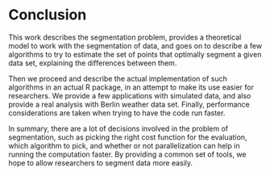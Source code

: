 # Conclusion

This work describes the segmentation problem, provides a theoretical model to work
with the segmentation of data, and goes on to describe a few algorithms to try to
estimate the set of points that optimally segment a given data set, explaining
the differences between them.

Then we proceed and describe the actual implementation of such algorithms
in an actual R package, in an attempt to make its use easier for researchers.
We provide a few applications with simulated data, and also provide a real analysis
with Berlin weather data set. Finally, performance considerations are taken
when trying to have the code run faster.

In summary, there are a lot of decisions involved in the problem of segmentation,
such as picking the right cost function for the evaluation, which
algorithm to pick, and whether or not parallelization can help in running the computation
faster. By providing a common set of tools, we hope to allow researchers to segment data
more easily.
